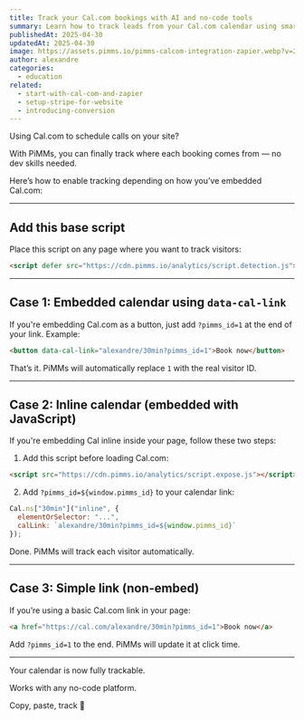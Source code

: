 ```yaml
---
title: Track your Cal.com bookings with AI and no-code tools
summary: Learn how to track leads from your Cal.com calendar using smart tools — no technical setup required.
publishedAt: 2025-04-30
updatedAt: 2025-04-30
image: https://assets.pimms.io/pimms-calcom-integration-zapier.webp?v=2
author: alexandre
categories:
  - education
related:
  - start-with-cal-com-and-zapier
  - setup-stripe-for-website
  - introducing-conversion
---
```


Using Cal.com to schedule calls on your site?

With PiMMs, you can finally track where each booking comes from — no dev skills needed.

Here’s how to enable tracking depending on how you’ve embedded Cal.com:

---

## Add this base script

Place this script on any page where you want to track visitors:

```html
<script defer src="https://cdn.pimms.io/analytics/script.detection.js"></script>
```

---

## Case 1: Embedded calendar using `data-cal-link`

If you're embedding Cal.com as a button, just add `?pimms_id=1` at the end of your link. Example:

```html
<button data-cal-link="alexandre/30min?pimms_id=1">Book now</button>
```

That’s it. PiMMs will automatically replace `1` with the real visitor ID.

---

## Case 2: Inline calendar (embedded with JavaScript)

If you're embedding Cal inline inside your page, follow these two steps:

1. Add this script before loading Cal.com:

```html
<script src="https://cdn.pimms.io/analytics/script.expose.js"></script>
```

2. Add `?pimms_id=${window.pimms_id}` to your calendar link:

```js
Cal.ns["30min"]("inline", {
  elementOrSelector: "...",
  calLink: `alexandre/30min?pimms_id=${window.pimms_id}`
});
```

Done. PiMMs will track each visitor automatically.

---

## Case 3: Simple link (non-embed)

If you’re using a basic Cal.com link in your page:

```html
<a href="https://cal.com/alexandre/30min?pimms_id=1">Book now</a>
```

Add `?pimms_id=1` to the end. PiMMs will update it at click time.

---

Your calendar is now fully trackable.

Works with any no-code platform.

Copy, paste, track 🚀